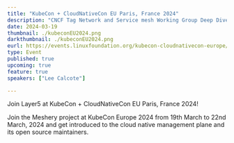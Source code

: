 ```yaml
---
title: "KubeCon + CloudNativeCon EU Paris, France 2024"
description: "CNCF Tag Network and Service mesh Working Group Deep Dive"
date: 2024-03-19
thumbnail: ./kubeconEU2024.png
darkthumbnail: ./kubeconEU2024.png
eurl: https://events.linuxfoundation.org/kubecon-cloudnativecon-europe/
type: Event
published: true
upcoming: true
feature: true
speakers: ["Lee Calcote"]

---
```


Join Layer5 at KubeCon + CloudNativeCon EU Paris, France 2024!


<p>
Join the Meshery project at KubeCon Europe 2024 from 19th March to 22nd March, 2024 and get introduced to the cloud native management plane and its open source maintainers.
</p>
